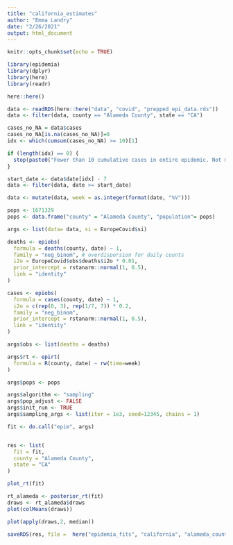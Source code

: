 ```yaml
---
title: "california_estimates"
author: "Emma Landry"
date: "2/26/2021"
output: html_document
---
```

```r
knitr::opts_chunk$set(echo = TRUE)
```

```r
library(epidemia)
library(dplyr)
library(here)
library(readr)
```

```r
here::here()
```

```r
data <- readRDS(here::here("data", "covid", "prepped_epi_data.rds"))
data <- filter(data, county == "Alameda County", state == "CA")

```

```r
cases_no_NA = data$cases
cases_no_NA[is.na(cases_no_NA)]=0
idx <- which(cumsum(cases_no_NA) >= 10)[1]

if (length(idx) == 0) {
  stop(paste0("Fewer than 10 cumulative cases in entire epidemic. Not modeling."))
}

start_date <- data$date[idx] - 7
data <- filter(data, date >= start_date)
```

```r
data <- mutate(data, week = as.integer(format(date, "%V")))
```

```r
pops <- 1671329
pops <- data.frame("county" = "Alameda County", "population"= pops)
```

```r
args <- list(data= data, si = EuropeCovid$si)
```


```r
deaths <- epiobs(
  formula = deaths(county, date) ~ 1,
  family = "neg_binom", # overdispersion for daily counts
  i2o = EuropeCovid$obs$deaths$i2o * 0.01,
  prior_intercept = rstanarm::normal(1, 0.5),
  link = "identity"
)
```

```r
cases <- epiobs(
  formula = cases(county, date) ~ 1,
  i2o = c(rep(0, 3), rep(1/7, 7)) * 0.2,
  family = "neg_binom",
  prior_intercept = rstanarm::normal(1, 0.5),
  link = "identity"
)
```

```r
args$obs <- list(deaths = deaths)
```

```r
args$rt <- epirt(
  formula = R(county, date) ~ rw(time=week)
)

args$pops <- pops

```


```r
args$algorithm <- "sampling"
args$pop_adjust <- FALSE
args$init_run <- TRUE
args$sampling_args <- list(iter = 1e3, seed=12345, chains = 1)

fit <- do.call("epim", args)


res <- list(
  fit = fit,
  county = "Alameda County",
  state = "CA"
)
```

```r
plot_rt(fit)
```

```r
rt_alameda <- posterior_rt(fit)
draws <- rt_alameda$draws
plot(colMeans(draws))
```

```r
plot(apply(draws,2, median))
```

```r
saveRDS(res, file =  here("epidemia_fits", "california", "alameda_county_CA.rds"))
```




